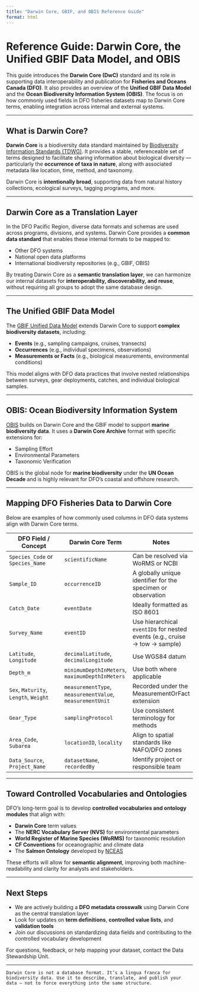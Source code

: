 ```yaml
---
title: "Darwin Core, GBIF, and OBIS Reference Guide"
format: html
---
```


# Reference Guide: Darwin Core, the Unified GBIF Data Model, and OBIS

This guide introduces the **Darwin Core (DwC)** standard and its role in supporting data interoperability and publication for **Fisheries and Oceans Canada (DFO)**. It also provides an overview of the **Unified GBIF Data Model** and the **Ocean Biodiversity Information System (OBIS)**. The focus is on how commonly used fields in DFO fisheries datasets map to Darwin Core terms, enabling integration across internal and external systems.

---

## What is Darwin Core?

**Darwin Core** is a biodiversity data standard maintained by [Biodiversity Information Standards (TDWG)](https://www.tdwg.org/). It provides a stable, referenceable set of terms designed to facilitate sharing information about biological diversity — particularly the **occurrence of taxa in nature**, along with associated metadata like location, time, method, and taxonomy.

Darwin Core is **intentionally broad**, supporting data from natural history collections, ecological surveys, tagging programs, and more.

---

## Darwin Core as a Translation Layer

In the DFO Pacific Region, diverse data formats and schemas are used across programs, divisions, and systems. Darwin Core provides a **common data standard** that enables these internal formats to be mapped to:

- Other DFO systems
- National open data platforms
- International biodiversity repositories (e.g., GBIF, OBIS)

By treating Darwin Core as a **semantic translation layer**, we can harmonize our internal datasets for **interoperability, discoverability, and reuse**, without requiring all groups to adopt the same database design.

---

## The Unified GBIF Data Model

The [GBIF Unified Data Model](https://docs.google.com/document/d/1QpXwole_j32QZAg6ddqOrAB5OOdqVJKdoKKzz06CK-o/edit?usp=sharing) extends Darwin Core to support **complex biodiversity datasets**, including:

- **Events** (e.g., sampling campaigns, cruises, transects)
- **Occurrences** (e.g., individual specimens, observations)
- **Measurements or Facts** (e.g., biological measurements, environmental conditions)

This model aligns with DFO data practices that involve nested relationships between surveys, gear deployments, catches, and individual biological samples.

---

## OBIS: Ocean Biodiversity Information System

[OBIS](https://obis.org/) builds on Darwin Core and the GBIF model to support **marine biodiversity data**. It uses a **Darwin Core Archive** format with specific extensions for:

- Sampling Effort
- Environmental Parameters
- Taxonomic Verification

OBIS is the global node for **marine biodiversity** under the **UN Ocean Decade** and is highly relevant for DFO’s coastal and offshore research.

---

## Mapping DFO Fisheries Data to Darwin Core

Below are examples of how commonly used columns in DFO data systems align with Darwin Core terms.

| DFO Field / Concept                  | Darwin Core Term        | Notes |
|--------------------------------------|--------------------------|-------|
| `Species_Code` or `Species_Name`     | `scientificName`        | Can be resolved via WoRMS or NCBI |
| `Sample_ID`                          | `occurrenceID`          | A globally unique identifier for the specimen or observation |
| `Catch_Date`                         | `eventDate`             | Ideally formatted as ISO 8601 |
| `Survey_Name`                        | `eventID`               | Use hierarchical `eventID`s for nested events (e.g., cruise → tow → sample) |
| `Latitude`, `Longitude`              | `decimalLatitude`, `decimalLongitude` | Use WGS84 datum |
| `Depth_m`                            | `minimumDepthInMeters`, `maximumDepthInMeters` | Use both where applicable |
| `Sex`, `Maturity`, `Length`, `Weight`| `measurementType`, `measurementValue`, `measurementUnit` | Recorded under the MeasurementOrFact extension |
| `Gear_Type`                          | `samplingProtocol`      | Use consistent terminology for methods |
| `Area_Code`, `Subarea`               | `locationID`, `locality`| Align to spatial standards like NAFO/DFO zones |
| `Data_Source`, `Project_Name`        | `datasetName`, `recordedBy` | Identify project or responsible team |

---

## Toward Controlled Vocabularies and Ontologies

DFO’s long-term goal is to develop **controlled vocabularies and ontology modules** that align with:

- **Darwin Core** term values
- The **NERC Vocabulary Server (NVS)** for environmental parameters
- **World Register of Marine Species (WoRMS)** for taxonomic resolution
- **CF Conventions** for oceanographic and climate data
- The **Salmon Ontology** developed by [NCEAS](https://bioportal.bioontology.org/ontologies/SALMON)

These efforts will allow for **semantic alignment**, improving both machine-readability and clarity for analysts and stakeholders.

---

## Next Steps

- We are actively building a **DFO metadata crosswalk** using Darwin Core as the central translation layer
- Look for updates on **term definitions**, **controlled value lists**, and **validation tools**
- Join our discussions on standardizing data fields and contributing to the controlled vocabulary development

For questions, feedback, or help mapping your dataset, contact the Data Stewardship Unit.

---
```Darwin Core is not a database format. It’s a lingua franca for biodiversity data. Use it to describe, translate, and publish your data — not to force everything into the same structure.```
